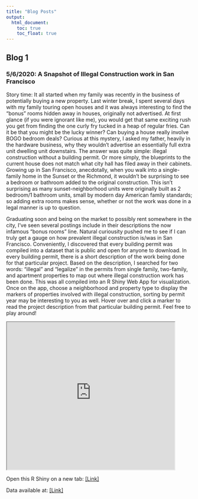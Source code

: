 ```yaml
---
title: "Blog Posts"
output:
  html_document: 
    toc: true
    toc_float: true
---
```


## Blog 1
### 5/6/2020: A Snapshot of Illegal Construction work in San Francisco
Story time: It all started when my family was recently in the business of potentially buying a new property. Last winter break, I spent several days with my family touring open houses and it was always interesting to find the "bonus" rooms hidden away in houses, originally not advertised. At first glance (if you were ignorant like me), you would get that same exciting rush you get from finding the one curly fry tucked in a heap of regular fries. Can it be that you might be the lucky winner? Can buying a house really involve BOGO bedroom deals? Curious at this mystery, I asked my father, heavily in the hardware business, why they wouldn't advertise an essentially full extra unit dwelling unit downstairs. The answer was quite simple: illegal construction without a building permit. Or more simply, the blueprints to the current house does not match what city hall has filed away in their cabinets. Growing up in San Francisco, anecdotally, when you walk into a single-family home in the Sunset or the Richmond, it wouldn't be surprising to see a bedroom or bathroom added to the original construction. This isn't surprising as many sunset-neighborhood units were originally built as 2 bedroom/1 bathroom units, small by modern day American family standards; so adding extra rooms makes sense, whether or not the work was done in a legal manner is up to question. 

Graduating soon and being on the market to possibly rent somewhere in the city, I've seen several postings include in their descriptions the now infamous "bonus rooms" line. Natural curiousity pushed me to see if I can truly get a gauge on how prevalent illegal construction is/was in San Francisco. Conveniently, I discovered that every building permit was compiled into a dataset that is public and open for anyone to download. In every building permit, there is a short description of the work being done for that particular project. Based on the description, I searched for two words: "illegal" and "legalize" in the permits from single family, two-family, and apartment properties to map out where illegal construction work has been done. This was all compiled into an R Shiny Web App for visualization. Once on the app, choose a neighborhood and property type to display the markers of properties involved with illegal construction, sorting by permit year may be interesting to you as well. Hover over and click a marker to read the project description from that particular building permit. Feel free to play around!

<iframe src="https://zeloszhu.shinyapps.io/sf_permits_illegalhomes/" width="90%" height="400px"></iframe>

Open this R Shiny on a new tab: [[Link]](https://zeloszhu.shinyapps.io/sf_permits_illegalhomes/)

Data available at: [[Link]](https://data.sfgov.org/Housing-and-Buildings/Building-Permits/i98e-djp9)